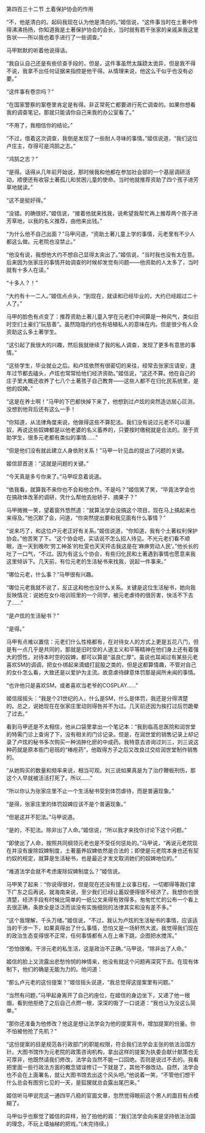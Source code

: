 

第四百三十二节 土着保护协会的作用

“不，他是清白的。起码我现在认为他是清白的。”姬信说，“这件事当时在土著中传得沸沸扬扬，你知道我是土著保护协会的会长，当时就有若干张家的亲戚来我这里告状――所以我也着手进行了一些调查。”

马甲默默的听着他说得话。

“我自认自己还是有些侦查手段的，但是，这件事虽然太蹊跷太诡异，但是我不得不说，我拿不出任何证据来指控是他干得。从情理来说，他这么干似乎也没有必要。”

“这件事有卷宗吗？”

“在国家警察的案卷里肯定是有得。非正常死亡都要进行死亡调查的。如果你想看我的调查笔记，那就只能请你自己来我的办公室看了。”

“不用了，我相信你的结论。”

“不过，借着这次调查，我倒是发现了一些耐人寻味的事情。”姬信说道，“我们这位卢庄主，存得可是鸿鹄之志。”

“鸿鹄之志？”

“是得。话得从几年前开始说，那时候我和他都在参加社会部的一个基层调研活动，顺便还有收容土著孤儿和贫困儿童的使命。当时他就推荐资助了四个孩子进芳草地就读。”

“这不是挺好得。”

“没错。的确很好。”姬信说，“接着他就来找我，说希望我帮忙再上推荐两个孩子进芳草地，以我的名义推荐，由他来出钱。”

“为什么他不自己出面？”马甲问道，“资助土著儿童上学的事情，元老里有不少人都这么做。元老院也没禁止。”

“他没有说，我想他大约不想自己显得太突出了。”姬信说，“当时我也没有太在意。后来因为张家庄的事情开始调查的时候却发觉有问题――他资助的人太多了，当时就有十多人在读。”

“十多人？！”

“大约有十一二人。”姬信点点头，“到现在，就读和已经毕业的，大约已经超过二十人了。”

马甲的脸色有点变了：推荐资助土著儿童入学在元老们中间算是一种风气，类似旧时空们土豪们“玩慈善”。虽然隐隐约约也有培植私人的意味在内。但是很少有人会资助这么多土著学生。

“这引起了我很大的兴趣，然后我就继续了我的私人调查，发现了更多有意思的事情。”

“这些学生，毕业就业之后。和卢炫依然有很密切的来往，经常去张家庄请安，逢年过节都去磕头，卢炫也常常给他们经济资助。”姬信说，“这还不算。他在自己的庄子里大概还收养了七八个土著孩子自己教育――这些人都不在归化民系统里，是他的奴婢。”

“这是在养士啊！”马甲的下巴都快掉下来了，他想到过卢炫的突然造访居心叵测，没想到他背后还有这么一手！

“你知道，从法律角度来说，他做得这些不算犯法。我们没有说过元老不可以蓄奴，再说这些奴婢都是以他老婆的名义蓄养的，只要按时缴税就是合法的。至于资助学生，很多元老都有类似的事情……”

“但是他们没有就此建立人身依附关系！”马甲一针见血的提出了问题的关键。

姬信颔首道：“这就是问题的关键。”

“今天真是多亏你来了。”马甲叹息着说道。

“依我看，就算我不来你也不会和他合作。不是吗？”姬信笑了笑，“毕竟法学会也在搞政体改革的调研，凭什么帮他去抬轿子、摘果子？”

马甲微微一笑，望着窗外悠然道：“就算法学会没搞这个项目，现在马上搞起来也来得及。”他沉默了会，问道，“你突然提出要和我见面有什么事情？”

“说来巧了，和这位卢元老正好有关系。”姬信说道，“你知道，我有个土著权利保护协会。”他苦笑了下。“这个协会吧，实话说不怎么招人待见。不光元老们看不顺眼，连一天到晚吹‘劳工神圣’的杜雯也天天抨击我这是在‘麻痹劳动人民’。”他长长的吐了一口气，“不过。因为有这么个协会，有些归化民和土著遇到事情也愿意来我这里倾诉下。几天前，有位元老的生活秘书来找我，说起一件事来。”

“哪位元老，什么事？”马甲很有兴趣。

“哪位元老我就不说了，反正这和他也没什么关系。关键是这位生活秘书，她向我反映情况：说她在女仆培训班里的一个同学，被元老虐待的很厉害，快活不下去了……”

“是卢炫的生活秘书？”

“是得。”

马甲有点难以置信：元老们什么性格都有，在对待女人的方式上更是五花八门，但是有一点几乎是共同的，那就是旧时空的人道主义和平等精神在他们身上还有着强大的惯性，对待本时空的奴婢，都可以算是“温良仁厚”。虽说也耳闻过有某些元老喜欢SM的调调，把女仆绑起来滴蜡打屁股之类的，但是这都算情趣，不管对自己的女仆怎么看，大致还是以爱护为主流。故意虐待肆意体罚那是闻所未闻的事情。

“也许他只是喜欢SM，或者喜欢当老爷的COSPLAY……”

姬信摇摇头：“我是个21世纪的人，什么是SM，什么是体罚，我还是分得清楚的。总之，说她现在在张家庄里动则得咎并不为过。几天前还因为挨打过后罚跪晕了过去。”

看到马甲还是不太相信，他从口袋里拿出一个笔记本：“我到临高总医院和润世堂的特需门诊上查询了下，没有相关的门诊记录。但是，在润世堂的销售记录上却记录了卢炫的秘书多次购买一种消肿化瘀的中成药。我特意去咨询过刘三，刘三说这种药就是原本衙门皂班的“棒疮药”，他取得方子之后又改良过交给润世堂制作销售的。

“从她购买的数量和频率来说，相当可观。刘三说如果真是为了治疗鞭板刑伤，那这个人早就被活活打死了。所以……”

“所以你认为张家庄里不止一个生活秘书受到体罚虐待，而是普遍现象。”

“是得，张家庄里的体罚奴婢应该不是个普遍现象。”

“但是这并不犯法。”马甲说道。

“是的，不犯法。除非出了人命。”姬信说，“所以我才来找你讨论下这个问题。”

“即使出了人命，按照共同纲领元老也是不受任何惩处的。”马甲说，“再说元老院现在并没有废除奴婢制度，土著蓄养奴婢依然是合法的；即使是元老院本身也还有契约奴的规定，就算是生活秘书，也是最近才发文取消她们的奴婢地位的。”

“难道法学会就不考虑废除奴婢制度么？”姬信说。

马甲笑了起来：“你说得很对，但是现在还没有提上议事日程，一切都得等我们拿下广东之后再说。就海南来说，至少我们已经让蓄奴便得很不经济了。我想你也很清楚，经济手段有时候比简单的一纸公文来得有效得多。匆匆忙忙的公布一个看上去很正确，条款全是泛泛而谈没有实施细则的法律其实和没有差不多。”

“这个我理解，千头万绪。”姬信说，“不过，我认为卢炫的生活秘书的事情，应该适当的干涉一下，如果真得出了什么事情，恐怕又是一场轩然大波。我觉得我们现在的政治生态变得很不正常，任何事情都有人在上串下跳，企图把水搅浑。”

“恐怕很难。干涉元老的私生活，这是政治不正确。”马甲说，“除非出了人命。”

姬信的脸上又流露出悲愁怜悯的神情来，他没有就这个问题再深究下去。在现有体制下，他们的确是无能为力的。他问道：

“那么卢元老的这份提案？”姬信摇头说道，“我总觉得这提案里有问题。”

“当然有问题，”马甲起身离开了自己的座位，在姬信的身边坐下，又递了他一根烟，看到他拒绝了之后自己点燃一根，深深的吸了一口说道：“我也认为没这么简单。”

“那你还准备为他修改？他这是想让法学会为他的提案背书，增加提案的份量。你不怕被他抢了先机？”

“这份提案的目是规范各行政部门的职能权限，符合我们法学会主张的依法治国方针。大图书馆作为元老院的政策咨询机构，拿出这样的提案为执委会献计献策也无可厚非，他既然请我们修改，法学会当然不能一口回绝。否则是说过不去的。我看把里面一些行政法方面的概念错误修订一下就是了，其他不做改动。自然，法学会也不会在上面署名，就让大图书馆去出这个风头吧。”他说着一笑，“不管他们想干什么总会有图穷匕见的一天，是狐狸就总会露出尾巴来。”

姬信听马甲说完这一通四平八稳的官面文章，忽然觉得眼前这个男人的面目有点模糊了。

马甲似乎也察觉了姬信的异样，拍了拍他的肩：“我们法学会向来是坚持依法治国的理念，不玩上墙抽梯的把戏。”(未完待续。)

